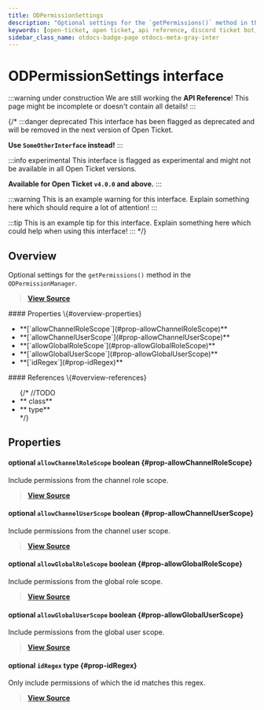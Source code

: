 ```yaml
---
title: ODPermissionSettings
description: "Optional settings for the `getPermissions()` method in the `ODPermissionManager`."
keywords: [open-ticket, open ticket, api reference, discord ticket bot, interface]
sidebar_class_name: otdocs-badge-page otdocs-meta-gray-inter
---
```

<head>
    <link rel="apple-touch-icon" href="/img/logo_vertical.png"/>
</head>

# ODPermissionSettings <M color="gray">interface</M>

:::warning under construction
We are still working the **API Reference**! This page might be incomplete or doesn't contain all details!
:::

{/*
:::danger deprecated
This interface has been flagged as deprecated and will be removed in the next version of Open Ticket.

**Use `SomeOtherInterface` instead!**
:::

:::info experimental
This interface is flagged as experimental and might not be available in all Open Ticket versions.

**Available for Open Ticket `v4.0.0` and above.**
:::

:::warning
This is an example warning for this interface. Explain something here which should require a lot of attention!
:::

:::tip
This is an example tip for this interface. Explain something here which could help when using this interface!
:::
*/}

## Overview
Optional settings for the `getPermissions()` method in the `ODPermissionManager`.

> [**View Source**](https://otgithub.dj-dj.be/tree/main/src/core/api/modules/permission.ts#L85)

<FlexHorizontal>
<div style={{width:"50%"}}>
    #### Properties \{#overview-properties}
    <ul>
        <li>**[`allowChannelRoleScope`](#prop-allowChannelRoleScope)**</li>
        <li>**[`allowChannelUserScope`](#prop-allowChannelUserScope)**</li>
        <li>**[`allowGlobalRoleScope`](#prop-allowGlobalRoleScope)**</li>
        <li>**[`allowGlobalUserScope`](#prop-allowGlobalUserScope)**</li>
        <li>**[`idRegex`](#prop-idRegex)**</li>
    </ul>
</div>
<div style={{width:"50%"}}>
    #### References \{#overview-references}
    <ul>
        {/*
        //TODO
        <li>**<code><ApiUrl url="class:ODId" label="api.ODId"/></code> <M color="purple">class</M>**</li>
        <li>**<code><ApiUrl url="type:ODExampleType" label="api.ODExampleType"/></code> <M color="brown">type</M>**</li>
        */}
    </ul>
</div>
</FlexHorizontal>

## Properties
<Divider></Divider>
#### <C color="red">optional</C> `allowChannelRoleScope` <M color="red">boolean</M> <ApiBlock><ApiUrl url="js:boolean" label="boolean"/></ApiBlock> \{#prop-allowChannelRoleScope}
Include permissions from the channel role scope.

> [**View Source**](https://otgithub.dj-dj.be/tree/main/src/core/api/modules/permission.ts#L93)

<Divider></Divider>
#### <C color="red">optional</C> `allowChannelUserScope` <M color="red">boolean</M> <ApiBlock><ApiUrl url="js:boolean" label="boolean"/></ApiBlock> \{#prop-allowChannelUserScope}
Include permissions from the channel user scope.

> [**View Source**](https://otgithub.dj-dj.be/tree/main/src/core/api/modules/permission.ts#L91)

<Divider></Divider>
#### <C color="red">optional</C> `allowGlobalRoleScope` <M color="red">boolean</M> <ApiBlock><ApiUrl url="js:boolean" label="boolean"/></ApiBlock> \{#prop-allowGlobalRoleScope}
Include permissions from the global role scope.

> [**View Source**](https://otgithub.dj-dj.be/tree/main/src/core/api/modules/permission.ts#L89)

<Divider></Divider>
#### <C color="red">optional</C> `allowGlobalUserScope` <M color="red">boolean</M> <ApiBlock><ApiUrl url="js:boolean" label="boolean"/></ApiBlock> \{#prop-allowGlobalUserScope}
Include permissions from the global user scope.

> [**View Source**](https://otgithub.dj-dj.be/tree/main/src/core/api/modules/permission.ts#L87)

<Divider></Divider>
#### <C color="brown">optional</C> `idRegex` <M color="brown">type</M> <ApiBlock><ApiUrl url="js:regex" label="RegExp"/></ApiBlock> \{#prop-idRegex}
Only include permissions of which the id matches this regex.

> [**View Source**](https://otgithub.dj-dj.be/tree/main/src/core/api/modules/permission.ts#L95)

<Divider></Divider>
